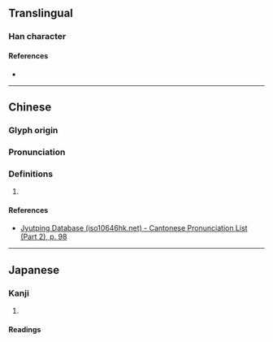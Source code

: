 {{character info/new}}
==Translingual==

===Han character===
{{Han char|rn=46|rad=山|as=04|sn=7|four=27720|canj=UPHH|ids=⿰山勿}}

====References====
* {{Han ref|kx=0308.120|dkj=07922|dj=0607.310|hdz=10764.100|uh=5C89|ud=23689|bh=CAC4|bd=51908}}

----

==Chinese==
{{zh-forms}}

===Glyph origin===
{{Han etym}}

===Pronunciation===
{{zh-pron
|m=wù
|c=mat6
|mc=y
|oc=y
|cat=
}}

===Definitions===
{{zh-hanzi}}

# {{rfdef|zh}}

====References====
* [http://www.iso10646hk.net/jp/document/download.jsp Jyutping Database (iso10646hk.net) - Cantonese Pronunciation List (Part 2), p. 98]

----

==Japanese==

===Kanji===
{{ja-kanji|grade=|rs=山04}}

# {{rfdef|ja|sort=山04}}

====Readings====
{{ja-readings
|goon=もち
|kanon=ぶつ
}}